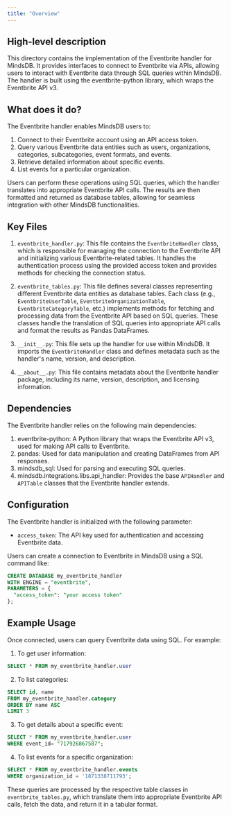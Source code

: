 ```yaml
---
title: "Overview"
---
```


## High-level description
This directory contains the implementation of the Eventbrite handler for MindsDB. It provides interfaces to connect to Eventbrite via APIs, allowing users to interact with Eventbrite data through SQL queries within MindsDB. The handler is built using the eventbrite-python library, which wraps the Eventbrite API v3.

## What does it do?
The Eventbrite handler enables MindsDB users to:
1. Connect to their Eventbrite account using an API access token.
2. Query various Eventbrite data entities such as users, organizations, categories, subcategories, event formats, and events.
3. Retrieve detailed information about specific events.
4. List events for a particular organization.

Users can perform these operations using SQL queries, which the handler translates into appropriate Eventbrite API calls. The results are then formatted and returned as database tables, allowing for seamless integration with other MindsDB functionalities.

## Key Files
1. `eventbrite_handler.py`: This file contains the `EventbriteHandler` class, which is responsible for managing the connection to the Eventbrite API and initializing various Eventbrite-related tables. It handles the authentication process using the provided access token and provides methods for checking the connection status.

2. `eventbrite_tables.py`: This file defines several classes representing different Eventbrite data entities as database tables. Each class (e.g., `EventbriteUserTable`, `EventbriteOrganizationTable`, `EventbriteCategoryTable`, etc.) implements methods for fetching and processing data from the Eventbrite API based on SQL queries. These classes handle the translation of SQL queries into appropriate API calls and format the results as Pandas DataFrames.

3. `__init__.py`: This file sets up the handler for use within MindsDB. It imports the `EventbriteHandler` class and defines metadata such as the handler's name, version, and description.

4. `__about__.py`: This file contains metadata about the Eventbrite handler package, including its name, version, description, and licensing information.

## Dependencies
The Eventbrite handler relies on the following main dependencies:
1. eventbrite-python: A Python library that wraps the Eventbrite API v3, used for making API calls to Eventbrite.
2. pandas: Used for data manipulation and creating DataFrames from API responses.
3. mindsdb_sql: Used for parsing and executing SQL queries.
4. mindsdb.integrations.libs.api_handler: Provides the base `APIHandler` and `APITable` classes that the Eventbrite handler extends.

## Configuration
The Eventbrite handler is initialized with the following parameter:
- `access_token`: The API key used for authentication and accessing Eventbrite data.

Users can create a connection to Eventbrite in MindsDB using a SQL command like:

```sql
CREATE DATABASE my_eventbrite_handler
WITH ENGINE = "eventbrite",
PARAMETERS = {
  "access_token": "your access token"
};
```

## Example Usage
Once connected, users can query Eventbrite data using SQL. For example:

1. To get user information:
```sql
SELECT * FROM my_eventbrite_handler.user
```

2. To list categories:
```sql
SELECT id, name
FROM my_eventbrite_handler.category
ORDER BY name ASC
LIMIT 3
```

3. To get details about a specific event:
```sql
SELECT * FROM my_eventbrite_handler.user
WHERE event_id= "717926867587";
```

4. To list events for a specific organization:
```sql
SELECT * FROM my_eventbrite_handler.events
WHERE organization_id = '1871338711793';
```

These queries are processed by the respective table classes in `eventbrite_tables.py`, which translate them into appropriate Eventbrite API calls, fetch the data, and return it in a tabular format.